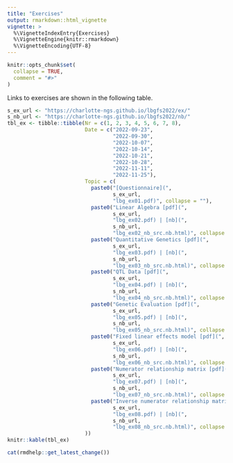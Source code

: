 ```yaml
---
title: "Exercises"
output: rmarkdown::html_vignette
vignette: >
  %\VignetteIndexEntry{Exercises}
  %\VignetteEngine{knitr::rmarkdown}
  %\VignetteEncoding{UTF-8}
---
```


```r
knitr::opts_chunk$set(
  collapse = TRUE,
  comment = "#>"
)
```

Links to exercises are shown in the following table.

```r
s_ex_url <- "https://charlotte-ngs.github.io/lbgfs2022/ex/"
s_nb_url <- "https://charlotte-ngs.github.io/lbgfs2022/nb/"
tbl_ex <- tibble::tibble(Nr = c(1, 2, 3, 4, 5, 6, 7, 8),
                         Date = c("2022-09-23",
                                  "2022-09-30",
                                  "2022-10-07",
                                  "2022-10-14",
                                  "2022-10-21",
                                  "2022-10-28",
                                  "2022-11-11",
                                  "2022-11-25"),
                         Topic = c(
                           paste0("[Questionnaire](", 
                                  s_ex_url, 
                                  "lbg_ex01.pdf)", collapse = ""),
                           paste0("Linear Algebra [pdf](", 
                                  s_ex_url, 
                                  "lbg_ex02.pdf) | [nb](", 
                                  s_nb_url, 
                                  "lbg_ex02_nb_src.nb.html)", collapse = ""),
                           paste0("Quantitative Genetics [pdf](", 
                                  s_ex_url, 
                                  "lbg_ex03.pdf) | [nb](", 
                                  s_nb_url, 
                                  "lbg_ex03_nb_src.nb.html)", collapse = ""),
                           paste0("QTL Data [pdf](", 
                                  s_ex_url, 
                                  "lbg_ex04.pdf) | [nb](", 
                                  s_nb_url, 
                                  "lbg_ex04_nb_src.nb.html)", collapse = ""),
                           paste0("Genetic Evaluation [pdf](", 
                                  s_ex_url, 
                                  "lbg_ex05.pdf) | [nb](", 
                                  s_nb_url, 
                                  "lbg_ex05_nb_src.nb.html)", collapse = ""),
                           paste0("Fixed linear effects model [pdf](", 
                                  s_ex_url, 
                                  "lbg_ex06.pdf) | [nb](", 
                                  s_nb_url, 
                                  "lbg_ex06_nb_src.nb.html)", collapse = ""),
                           paste0("Numerator relationship matrix [pdf](", 
                                  s_ex_url, 
                                  "lbg_ex07.pdf) | [nb](", 
                                  s_nb_url, 
                                  "lbg_ex07_nb_src.nb.html)", collapse = ""),
                           paste0("Inverse numerator relationship matrix [pdf](",
                                  s_ex_url,
                                  "lbg_ex08.pdf) | [nb](",
                                  s_nb_url,
                                  "lbg_ex08_nb_src.nb.html)", collapse = "")
                         ))
knitr::kable(tbl_ex)
```


```r
cat(rmdhelp::get_latest_change())
```


